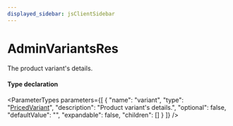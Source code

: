 ```yaml
---
displayed_sidebar: jsClientSidebar
---
```



# AdminVariantsRes

The product variant's details.

#### Type declaration

<ParameterTypes parameters={[
  {
    "name": "variant",
    "type": "[PricedVariant](internal.PricedVariant.mdx)",
    "description": "Product variant's details.",
    "optional": false,
    "defaultValue": "",
    "expandable": false,
    "children": []
  }
]} />
